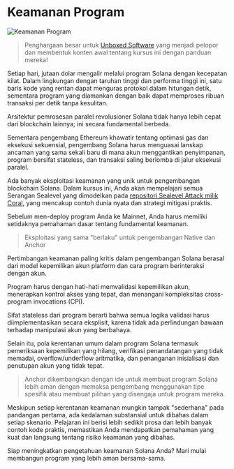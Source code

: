 
# Keamanan Program

![Keamanan Program](/graphics/course-banners/program-security.png)

> Penghargaan besar untuk [Unboxed Software](https://x.com/unboxedsoftware) yang menjadi pelopor dan membentuk konten awal tentang kursus ini dengan panduan mereka! 

Setiap hari, jutaan dolar mengalir melalui program Solana dengan kecepatan kilat. Dalam lingkungan dengan taruhan tinggi dan performa tinggi ini, satu baris kode yang rentan dapat menguras protokol dalam hitungan detik, sementara program yang diamankan dengan baik dapat memproses ribuan transaksi per detik tanpa kesulitan.

Arsitektur pemrosesan paralel revolusioner Solana tidak hanya lebih cepat dari blockchain lainnya; ini secara fundamental berbeda. 

Sementara pengembang Ethereum khawatir tentang optimasi gas dan eksekusi sekuensial, pengembang Solana harus menguasai lanskap ancaman yang sama sekali baru di mana akun menggantikan penyimpanan, program bersifat stateless, dan transaksi saling berlomba di jalur eksekusi paralel.

Ada banyak eksploitasi keamanan yang unik untuk pengembangan blockchain Solana. Dalam kursus ini, Anda akan mempelajari semua Serangan Sealevel yang dimodelkan pada [repositori Sealevel Attack milik Coral](https://github.com/coral-xyz/sealevel-attacks), yang mencakup contoh dunia nyata dan strategi mitigasi praktis.

Sebelum men-deploy program Anda ke Mainnet, Anda harus memiliki setidaknya pemahaman dasar tentang fundamental keamanan.

> Eksploitasi yang sama "berlaku" untuk pengembangan Native dan Anchor

<ArticleSection name="Pengantar Keamanan Program" id="introduction-to-program-security" level="h2" />

Pertimbangan keamanan paling kritis dalam pengembangan Solana berasal dari model kepemilikan akun platform dan cara program berinteraksi dengan akun. 

Program harus dengan hati-hati memvalidasi kepemilikan akun, menerapkan kontrol akses yang tepat, dan menangani kompleksitas cross-program invocations (CPI). 

Sifat stateless dari program berarti bahwa semua logika validasi harus diimplementasikan secara eksplisit, karena tidak ada perlindungan bawaan terhadap manipulasi akun yang berbahaya.

Selain itu, pola kerentanan umum dalam program Solana termasuk pemeriksaan kepemilikan yang hilang, verifikasi penandatangan yang tidak memadai, overflow/underflow aritmatika, dan penanganan inisialisasi dan penutupan akun yang tidak tepat.

> Anchor dikembangkan dengan ide untuk membuat program Solana lebih aman dengan memaksa pengembang menggunakan tipe spesifik atau membuat pilihan yang disengaja untuk program mereka.

Meskipun setiap kerentanan keamanan mungkin tampak "sederhana" pada pandangan pertama, ada kedalaman substansial untuk dibahas dalam setiap skenario. Pelajaran ini berisi lebih sedikit prosa dan lebih banyak contoh kode praktis, memastikan Anda mendapatkan pemahaman yang kuat dan langsung tentang risiko keamanan yang dibahas.

Siap meningkatkan pengetahuan keamanan Solana Anda? Mari mulai membangun program yang lebih aman bersama-sama.
